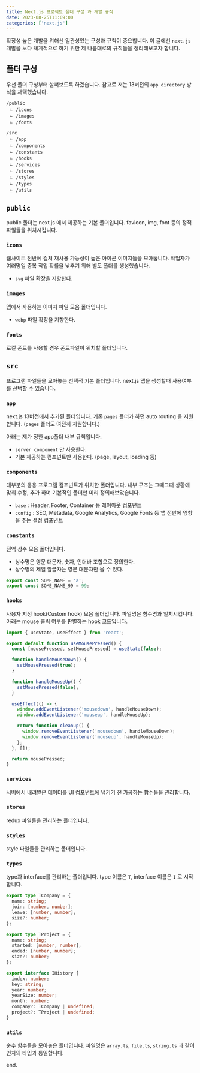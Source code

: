 ```yaml
---
title: Next.js 프로젝트 폴더 구성 과 개발 규칙
date: 2023-08-25T11:09:00
categories: ['next.js']
---
```


확장성 높은 개발을 위해선 일관성있는 구성과 규칙이 중요합니다.
이 글에선 `next.js` 개발을 보다 체계적으로 하기 위한 제 나름대로의 규칙들을 정리해보고자 합니다.

## 폴더 구성

우선 폴더 구성부터 살펴보도록 하겠습니다. 참고로 저는 13버전의 `app directory` 방식을 채택했습니다.

```
/public
 ㄴ /icons
 ㄴ /images
 ㄴ /fonts

/src
 ㄴ /app
 ㄴ /components
 ㄴ /constants
 ㄴ /hooks
 ㄴ /services
 ㄴ /stores
 ㄴ /styles
 ㄴ /types
 ㄴ /utils
```

## `public`

public 폴더는 next.js 에서 제공하는 기본 폴더입니다.
favicon, img, font 등의 정적 파일들을 위치시킵니다.

### `icons`

웹사이트 전반에 걸쳐 재사용 가능성이 높은 아이콘 이미지들을 모아둡니다.
작업자가 여러명일 중복 작업 확률을 낮추기 위해 별도 폴더를 생성했습니다.

- `svg` 파일 확장을 지향한다.

### `images`

앱에서 사용하는 이미지 파일 모음 폴더입니다.

- `webp` 파일 확장을 지향한다.

### `fonts`

로컬 폰트를 사용할 경우 폰트파일이 위치할 폴더입니다.

## `src`

프로그램 파일들을 모아놓는 선택적 기본 폴더입니다.
next.js 앱을 생성할때 사용여부를 선택할 수 있습니다.

### `app`

next.js 13버전에서 추가된 폴더입니다. 기존 `pages` 폴더가 하던 auto routing 을 지원합니다. (`pages` 폴더도 여전히 지원합니다.)

아래는 제가 정한 app폴더 내부 규칙입니다.

- `server component` 만 사용한다.
- 기본 제공하는 컴포넌트만 사용한다. (page, layout, loading 등)

### `components`

대부분의 응용 프로그램 컴포넌트가 위치한 폴더입니다.
내부 구조는 그때그때 상황에 맞춰 수정, 추가 하며 기본적인 폴더만 미리 정의해보았습니다.

- `base` : Header, Footer, Container 등 레이아웃 컴포넌트
- `config` : SEO, Metadata, Google Analytics, Google Fonts 등 앱 전반에 영향을 주는 설정 컴포넌트

### `constants`

전역 상수 모음 폴더입니다.

- 상수명은 영문 대문자, 숫자, 언더바 조합으로 정의한다.
- 상수명의 제일 앞글자는 영문 대문자만 올 수 있다.

```ts:/src/constants/some.ts
export const SOME_NAME = 'a';
export const SOME_NAME_99 = 99;
```

### `hooks`

사용자 지정 hook(Custom hook) 모음 폴더입니다.
파일명은 함수명과 일치시킵니다.
아래는 mouse 클릭 여부를 판별하는 hook 코드입니다.

```ts:/src/hook/useMousePressed.ts
import { useState, useEffect } from 'react';

export default function useMousePressed() {
  const [mousePressed, setMousePressed] = useState(false);

  function handleMouseDown() {
    setMousePressed(true);
  }

  function handleMouseUp() {
    setMousePressed(false);
  }

  useEffect(() => {
    window.addEventListener('mousedown', handleMouseDown);
    window.addEventListener('mouseup', handleMouseUp);

    return function cleanup() {
      window.removeEventListener('mousedown', handleMouseDown);
      window.removeEventListener('mouseup', handleMouseUp);
    };
  }, []);

  return mousePressed;
}
```

### `services`

서버에서 내려받은 데이터를 UI 컴포넌트에 넘기기 전 가공하는 함수들을 관리합니다.

### `stores`

redux 파일들을 관리하는 폴더입니다.

### `styles`

style 파일들을 관리하는 폴더입니다.

### `types`

type과 interface를 관리하는 폴더입니다.
type 이름은 `T`, interface 이름은 `I` 로 시작합니다.

```ts
export type TCompany = {
  name: string;
  join: [number, number];
  leave: [number, number];
  size?: number;
};

export type TProject = {
  name: string;
  started: [number, number];
  ended: [number, number];
  size?: number;
};

export interface IHistory {
  index: number;
  key: string;
  year: number;
  yearSize: number;
  month: number;
  company?: TCompany | undefined;
  project?: TProject | undefined;
}
```

### `utils`

순수 함수들을 모아놓은 폴더입니다.
파일명은 `array.ts`, `file.ts`, `string.ts` 과 같이 인자의 타입과 통일합니다.

end.
